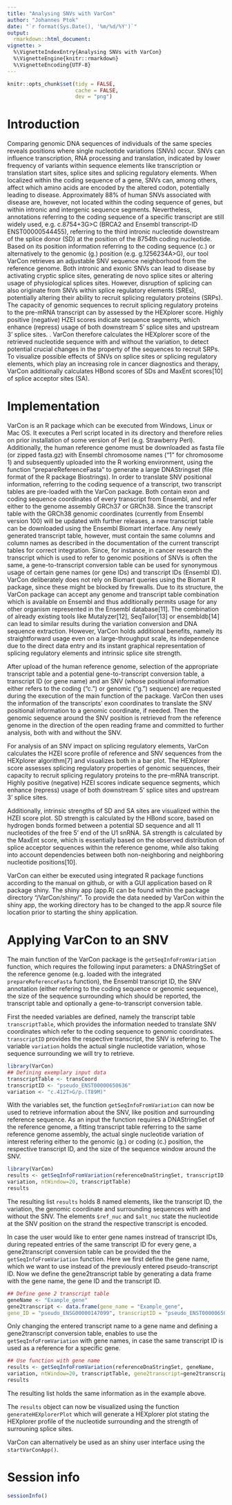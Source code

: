 ---
title: "Analysing SNVs with VarCon"
author: "Johannes Ptok"
date: "`r format(Sys.Date(), '%m/%d/%Y')`"
output:
  rmarkdown::html_document:
vignette: >
  %\VignetteIndexEntry{Analysing SNVs with VarCon}
  %\VignetteEngine{knitr::rmarkdown}
  %\VignetteEncoding{UTF-8}
---

```{r setup, echo=FALSE, results="hide"}
knitr::opts_chunk$set(tidy = FALSE,
                      cache = FALSE,
                      dev = "png")
```	


# Introduction

Comparing genomic DNA sequences of individuals of the same species
reveals positions where single nucleotide variations (SNVs) occur.
SNVs can influence transcription, RNA processing and translation, 
indicated by lower frequency of variants within sequence elements 
like transcription or translation start sites, splice sites and 
splicing regulatory elements. When localized within the 
coding sequence of a gene, SNVs can, among others, affect which
amino acids are encoded by the altered codon, potentially leading
to disease. Approximately 88% of human SNVs associated with 
disease are, however, not located within the coding sequence of
genes, but within intronic and intergenic sequence segments.
Nevertheless, annotations referring to the coding sequence of a
specific transcript are still widely used, e.g. c.8754+3G>C 
(BRCA2 and Ensembl transcript-ID ENST00000544455), referring to 
the third intronic nucleotide downstream of the splice donor (SD) 
at the position of the 8754th coding nucleotide. Based on its 
position information referring to the coding sequence (c.) or 
alternatively to the genomic (g.) position (e.g. g.1256234A>G),
our tool VarCon retrieves an adjustable SNV sequence neighborhood
from the reference genome. Both intronic and exonic SNVs can lead
to disease by activating cryptic splice sites, generating de 
novo splice sites or altering usage of physiological splices 
sites. However, disruption of splicing can also originate
from SNVs within splice regulatory elements (SREs), potentially
altering their ability to recruit splicing regulatory proteins
(SRPs). The capacity of genomic sequences to recruit 
splicing regulatory proteins to the pre-mRNA transcript can by 
assessed by the HEXplorer score. Highly positive (negative) 
HZEI scores indicate sequence segments, which enhance (repress)
usage of both downstream 5’ splice sites and upstream 3’ splice
sites. .
VarCon therefore calculates the HEXplorer score of the retrieved
nucleotide sequence with and without the variation, to detect 
potential crucial changes in the property of the sequences to 
recruit SRPs.
To visualize possible effects of SNVs on splice sites or splicing
regulatory elements, which play an increasing role in cancer 
diagnostics and therapy, VarCon additionally calculates HBond
scores of SDs and MaxEnt scores[10] of splice acceptor sites
(SA).



# Implementation

VarCon is an R package which can be executed from Windows, Linux 
or Mac OS. It executes a Perl script located in its directory and
therefore relies on prior installation of some version of Perl 
(e.g. Strawberry Perl). Additionally, the human reference genome 
must be downloaded as fasta file (or zipped fasta.gz) with Ensembl 
chromosome names (“1” for chromosome 1) and subsequently uploaded
into the R working environment, using the function 
“prepareReferenceFasta” to generate a large DNAStringset (file
format of the R package Biostrings). In order to translate SNV
positional information, referring to the coding sequence of a 
transcript, two transcript tables are pre-loaded with the VarCon
package. Both contain exon and coding sequence coordinates of every
transcript from Ensembl, and refer either to the genome assembly
GRCh37 or GRCh38. 
Since the transcript table with the GRCh38 genomic coordinates 
(currently from Ensembl version 100) will be updated with further
releases, a new transcript table can be downloaded using the 
Ensembl Biomart interface. Any newly generated transcript table,
however, must contain the same columns and column names as 
described in the documentation of the current transcript tables
for correct integration. Since, for instance, in cancer research
the transcript which is used to refer to genomic positions of 
SNVs is often the same, a gene-to-transcript conversion table
can be used for synonymous usage of certain gene names (or gene
IDs) and transcript IDs (Ensembl ID). VarCon deliberately does
not rely on Biomart queries using the Biomart R package, since 
these might be blocked by firewalls. 
Due to its structure, the VarCon package can accept any genome 
and transcript table combination which is available on Ensembl
and thus additionally permits usage for any other organism 
represented in the Ensembl database[11]. The combination of 
already existing tools like Mutalyzer[12], SeqTailor[13] or
ensembldb[14] can lead to similar results during the variation
conversion and DNA sequence extraction. However, VarCon holds 
additional benefits, namely its straightforward usage even on 
a large-throughput scale, its independence due to the direct 
data entry and its instant graphical representation of splicing
regulatory elements and intrinsic splice site strength.

After upload of the human reference genome, selection of the
appropriate transcript table and a potential gene-to-transcript
conversion table, a transcript ID (or gene name) and an SNV 
(whose positional information either refers to the coding (“c.”)
or genomic (“g.”) sequence) are requested during the execution
of the main function of the package. VarCon then uses the 
information of the transcripts’ exon coordinates to translate
the SNV positional information to a genomic coordinate, if 
needed. Then the genomic sequence around the SNV position is
retrieved from the reference genome in the direction of the
open reading frame and committed to further analysis, both 
with and without the SNV.

For analysis of an SNV impact on splicing regulatory elements,
VarCon calculates the HZEI score profile of reference and 
SNV sequences from the HEXplorer algorithm[7] and visualizes
both in a bar plot. The HEXplorer score assesses splicing
regulatory properties of genomic sequences, their capacity 
to recruit splicing regulatory proteins to the pre-mRNA
transcript. Highly positive (negative) HZEI scores indicate
sequence segments, which enhance (repress) usage of both
downstream 5’ splice sites and upstream 3’ splice sites.

Additionally, intrinsic strengths of SD and SA sites are 
visualized within the HZEI score plot. SD strength is
calculated by the HBond score, based on hydrogen bonds 
formed between a potential SD sequence and all 11 nucleotides 
of the free 5’ end of the U1 snRNA. SA strength is 
calculated by the MaxEnt score, which is essentially based 
on the observed distribution of splice acceptor sequences
within the reference genome, while also taking into account 
dependencies between both non-neighboring and neighboring
nucleotide positions[10]. 

VarCon can either be executed using integrated R package
functions according to the manual on github, or with a GUI
application based on R package shiny. The shiny app (app.R)
can be found within the package directory “/VarCon/shiny/”.
To provide the data needed by VarCon within the shiny app, 
the working directory has to be changed to the app.R source
file location prior to starting the shiny application.


# Applying VarCon to an SNV

The main function of the VarCon package is the `getSeqInfoFromVariation` 
function, which requires the following input parameters: a DNAStringSet 
of the reference genome (e.g. loaded with the integrated `prepareReferenceFasta`
function), the Ensembl transcript ID, the SNV annotation (either refering to 
the coding sequence or genomic sequence), the size of the sequence surrounding 
which should be reported, the transcript table and optionally a gene-to-transcript
conversion table.

First the needed variables are defined, namely the transcript table `transcriptTable`,
which provides the information needed to translate SNV coordinates which refer to
the coding sequence to genomic coordinates. `transcriptID` provides the respective 
transcript, the SNV is refering to. The variable `variation` holds the actual single
nucleotide variation, whose sequence surrounding we will try to retrieve.

```{r, eval=TRUE}
library(VarCon)
## Defining exemplary input data
transcriptTable <- transCoord
transcriptID <- "pseudo_ENST00000650636"
variation <- "c.412T>G/p.(T89M)"
```

With the variables set, the function `getSeqInfoFromVariation` can now be
used to retrieve information about the SNV, like position and surrounding
reference sequence. As an input the function requires a DNAStringSet of 
the reference genome, a fitting transcript table referring to the same 
reference genome assembly, the actual single nucleotide variation of 
interest refering either to the genomic (g.) or coding (c.) position, 
the respective transcript ID, and the size of the sequence window around
the SNV.

```{r, eval=TRUE}
library(VarCon)
results <- getSeqInfoFromVariation(referenceDnaStringSet, transcriptID,
variation, ntWindow=20, transcriptTable)
results
```

The resulting list `results` holds 8 named elements, like the transcript ID, 
the variation, the genomic coordinate and surrounding sequences with and
without the SNV. The elements `$ref_nuc` and `$alt_nuc` state the nucleotide 
at the SNV position on the strand the respective transcript is encoded.

In case the user would like to enter gene names instread of transcript IDs,
during repeated entries of the same transcript ID for every gene, a 
gene2transcript conversion table can be provided the the `getSeqInfoFromVariation`
function. Here we first define the gene name, which we want to use instead
of the previously entered pseudo-transcript ID. Now we define the gene2transcript
table by generating a data frame with the gene name, the gene ID and the transcript
ID.

```{r, eval=TRUE}
## Define gene 2 transcript table
geneName <- "Example_gene"
gene2transcript <- data.frame(gene_name = "Example_gene",
gene_ID = "pseudo_ENSG00000147099", transcriptID = "pseudo_ENST00000650636")
```

Only changing the entered transcript name to a gene name and defining a 
gene2transcript conversion table, enables to use the `getSeqInfoFromVariation`
with gene names, in case the same transcript ID is used as a reference for 
a specific gene.

```{r, eval=TRUE}
## Use function with gene name
results <- getSeqInfoFromVariation(referenceDnaStringSet, geneName,
variation, ntWindow=20, transcriptTable, gene2transcript=gene2transcript)
results
```

The resulting list holds the same information as in the example above.

The `results` object can now be visualized using the function
`generateHEXplorerPlot` which will generate a HEXplorer plot 
stating the HEXplorer profile of the nucleotide surrounding 
and the strength of surrouning splice sites.


VarCon can alternatively be used as an shiny user interface using the `startVarConApp()`.


# Session info

```{r sessionInfo}
sessionInfo()
```


